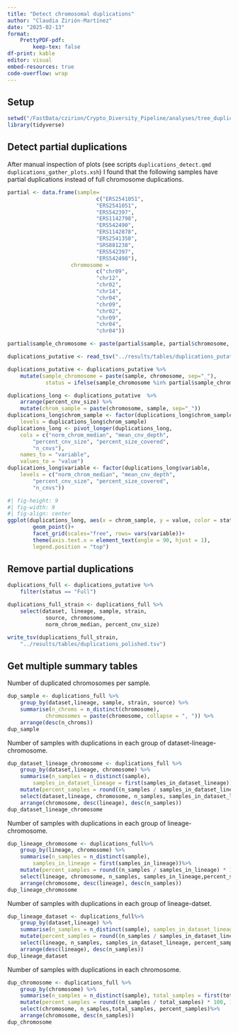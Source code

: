 ```yaml
---
title: "Detect chromosomal duplications"
author: "Claudia Zirión-Martínez"
date: "2025-02-13"
format: 
    PrettyPDF-pdf:
        keep-tex: false
df-print: kable
editor: visual
embed-resources: true
code-overflow: wrap
---
```


## Setup
```r
setwd("/FastData/czirion/Crypto_Diversity_Pipeline/analyses/tree_duplications/scripts")
library(tidyverse)
```

## Detect partial duplications
After manual inspection of plots (see scripts `duplications_detect.qmd` `duplications_gather_plots.xsh`) I found that the following samples have partial duplications instead of full chromosome duplications.

```r
partial <- data.frame(sample= 
                            c("ERS2541051",
                            "ERS2541051",
                            "ERS542397",
                            "ERS1142798",
                            "ERS542490",
                            "ERS1142878",
                            "ERS2541358",
                            "SRS881238",
                            "ERS542397",
                            "ERS542498"),
                    chromosome = 
                            c("chr09",
                            "chr12",
                            "chr02",
                            "chr14",
                            "chr04",
                            "chr09",
                            "chr02",
                            "chr09",
                            "chr04",
                            "chr04"))

partial$sample_chromosome <- paste(partial$sample, partial$chromosome, sep="_")
```

```r
duplications_putative <- read_tsv("../results/tables/duplications_putative.tsv")

duplications_putative <- duplications_putative %>%
    mutate(sample_chromosome = paste(sample, chromosome, sep="_"),
            status = ifelse(sample_chromosome %in% partial$sample_chromosome, "Partial", "Full"))

```

```r
duplications_long <- duplications_putative  %>%
    arrange(percent_cnv_size) %>%
    mutate(chrom_sample = paste(chromosome, sample, sep="_"))
duplications_long$chrom_sample <- factor(duplications_long$chrom_sample, 
    levels = duplications_long$chrom_sample)
duplications_long <- pivot_longer(duplications_long, 
    cols = c("norm_chrom_median", "mean_cnv_depth",
        "percent_cnv_size", "percent_size_covered", 
        "n_cnvs"), 
    names_to = "variable", 
    values_to = "value")
duplications_long$variable <- factor(duplications_long$variable,
    levels = c("norm_chrom_median", "mean_cnv_depth",
        "percent_cnv_size", "percent_size_covered", 
        "n_cnvs"))
```
```r
#| fig-height: 9
#| fig-width: 9
#| fig-align: center
ggplot(duplications_long, aes(x = chrom_sample, y = value, color = status))+
        geom_point()+
        facet_grid(scales="free", rows= vars(variable))+
        theme(axis.text.x = element_text(angle = 90, hjust = 1),
        legend.position = "top")
```
## Remove partial duplications

```r

duplications_full <- duplications_putative %>%
    filter(status == "Full") 

duplications_full_strain <- duplications_full %>%
    select(dataset, lineage, sample, strain,
            source, chromosome, 
            norm_chrom_median, percent_cnv_size)
```

```r
write_tsv(duplications_full_strain,
    "../results/tables/duplications_polished.tsv")
```
## Get multiple summary tables

Number of duplicated chromosomes per sample.
```r
dup_sample <- duplications_full %>%
    group_by(dataset,lineage, sample, strain, source) %>%
    summarise(n_chroms = n_distinct(chromosome), 
            chromosomes = paste(chromosome, collapse = ", ")) %>%
    arrange(desc(n_chroms))
dup_sample
```

Number of samples with duplications in each group of dataset-lineage-chromosome.
```r
dup_dataset_lineage_chromosome <- duplications_full %>%
    group_by(dataset,lineage, chromosome) %>%
    summarise(n_samples = n_distinct(sample), 
        samples_in_dataset_lineage = first(samples_in_dataset_lineage))%>%
    mutate(percent_samples = round((n_samples / samples_in_dataset_lineage) * 100, 1))%>%
    select(dataset,lineage, chromosome, n_samples, samples_in_dataset_lineage, percent_samples)%>%
    arrange(chromosome, desc(lineage), desc(n_samples))
dup_dataset_lineage_chromosome
```

Number of samples with duplications in each group of lineage-chromosome.
```r
dup_lineage_chromosome <- duplications_full%>%
    group_by(lineage, chromosome) %>%
    summarise(n_samples = n_distinct(sample), 
        samples_in_lineage = first(samples_in_lineage))%>%
    mutate(percent_samples = round((n_samples / samples_in_lineage) * 100, 1))%>%
    select(lineage, chromosome, n_samples, samples_in_lineage,percent_samples)%>%
    arrange(chromosome, desc(lineage), desc(n_samples))
dup_lineage_chromosome 
```

Number of samples with duplications in each group of lineage-datset.
```r
dup_lineage_dataset <- duplications_full%>%
    group_by(dataset,lineage) %>%
    summarise(n_samples = n_distinct(sample), samples_in_dataset_lineage = first(samples_in_dataset_lineage))%>%
    mutate(percent_samples = round((n_samples / samples_in_dataset_lineage) * 100, 1))%>%
    select(lineage, n_samples, samples_in_dataset_lineage, percent_samples)%>%
    arrange(desc(lineage), desc(n_samples))
dup_lineage_dataset

```

Number of samples with duplications in each chromosome.
```r
dup_chromosome <- duplications_full %>%
    group_by(chromosome) %>%
    summarise(n_samples = n_distinct(sample), total_samples = first(total_samples))%>%
    mutate(percent_samples = round((n_samples / total_samples) * 100, 1))%>%
    select(chromosome, n_samples,total_samples, percent_samples)%>%
    arrange(chromosome, desc(n_samples))
dup_chromosome 
```